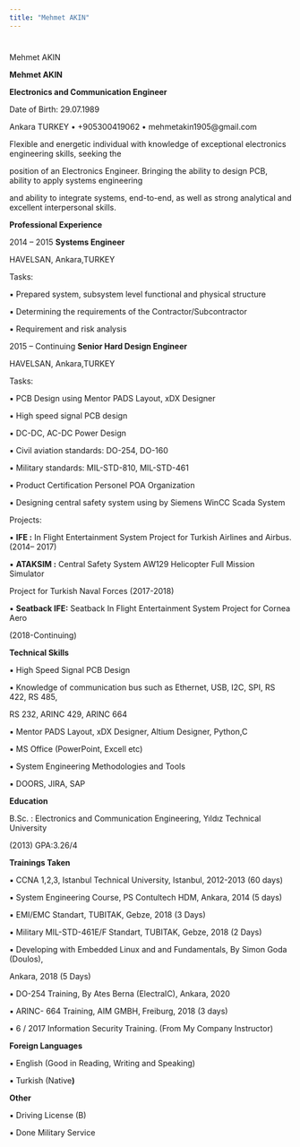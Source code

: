 ```yaml
---
title: "Mehmet AKIN"
---
```


# 









Mehmet AKIN

**Mehmet AKIN**

**Electronics and Communication Engineer**

Date of Birth: 29.07.1989

Ankara TURKEY • +905300419062 •
mehmetakin1905\@gmail.com

Flexible and energetic individual with knowledge of exceptional electronics engineering skills, seeking the

position of an Electronics Engineer. Bringing the ability to design PCB, ability to apply systems engineering

and ability to integrate systems, end-to-end, as well as strong analytical and excellent interpersonal skills.

**Professional Experience**

2014 – 2015 **Systems Engineer**

HAVELSAN, Ankara,TURKEY

Tasks:

▪ Prepared system, subsystem level functional and physical structure

▪ Determining the requirements of the Contractor/Subcontractor

▪ Requirement and risk analysis

2015 – Continuing **Senior Hard Design Engineer**

HAVELSAN, Ankara,TURKEY

Tasks:

▪ PCB Design using Mentor PADS Layout, xDX Designer

▪ High speed signal PCB design

▪ DC-DC, AC-DC Power Design

▪ Civil aviation standards: DO-254, DO-160

▪ Military standards: MIL-STD-810, MIL-STD-461

▪ Product Certification Personel POA Organization

▪ Designing central safety system using by Siemens WinCC Scada System

Projects:

▪ **IFE :** In Flight Entertainment System Project for Turkish Airlines and Airbus. (2014– 2017)

▪ **ATAKSIM :** Central Safety System AW129 Helicopter Full Mission Simulator

Project for Turkish Naval Forces (2017-2018)

▪ **Seatback IFE:** Seatback In Flight Entertainment System Project for Cornea Aero

(2018-Continuing)

**Technical Skills**

▪ High Speed Signal PCB Design

▪ Knowledge of communication bus such as Ethernet, USB, I2C, SPI, RS 422, RS 485,

RS 232, ARINC 429, ARINC 664

▪ Mentor PADS Layout, xDX Designer, Altium Designer, Python,C

▪ MS Office (PowerPoint, Excell etc)

▪ System Engineering Methodologies and Tools

▪ DOORS, JIRA, SAP

**Education**

B.Sc. : Electronics and Communication Engineering, Yıldız Technical University

\(2013\) GPA:3.26/4

**Trainings Taken**

▪ CCNA 1,2,3, Istanbul Technical University, Istanbul, 2012-2013 (60 days)

▪ System Engineering Course, PS Contultech HDM, Ankara, 2014 (5 days)

▪ EMI/EMC Standart, TUBITAK, Gebze, 2018 (3 Days)

▪ Military MIL-STD-461E/F Standart, TUBITAK, Gebze, 2018 (2 Days)

▪ Developing with Embedded Linux and and Fundamentals, By Simon Goda (Doulos),

Ankara, 2018 (5 Days)

▪ DO-254 Training, By Ates Berna (ElectraIC), Ankara, 2020

▪ ARINC- 664 Training, AIM GMBH, Freiburg, 2018 (3 days)

▪ 6 / 2017 Information Security Training. (From My Company Instructor)

**Foreign Languages**

▪ English (Good in Reading, Writing and Speaking)

▪ Turkish (Native**)**

**Other**

▪ Driving License (B)

▪ Done Military Service
